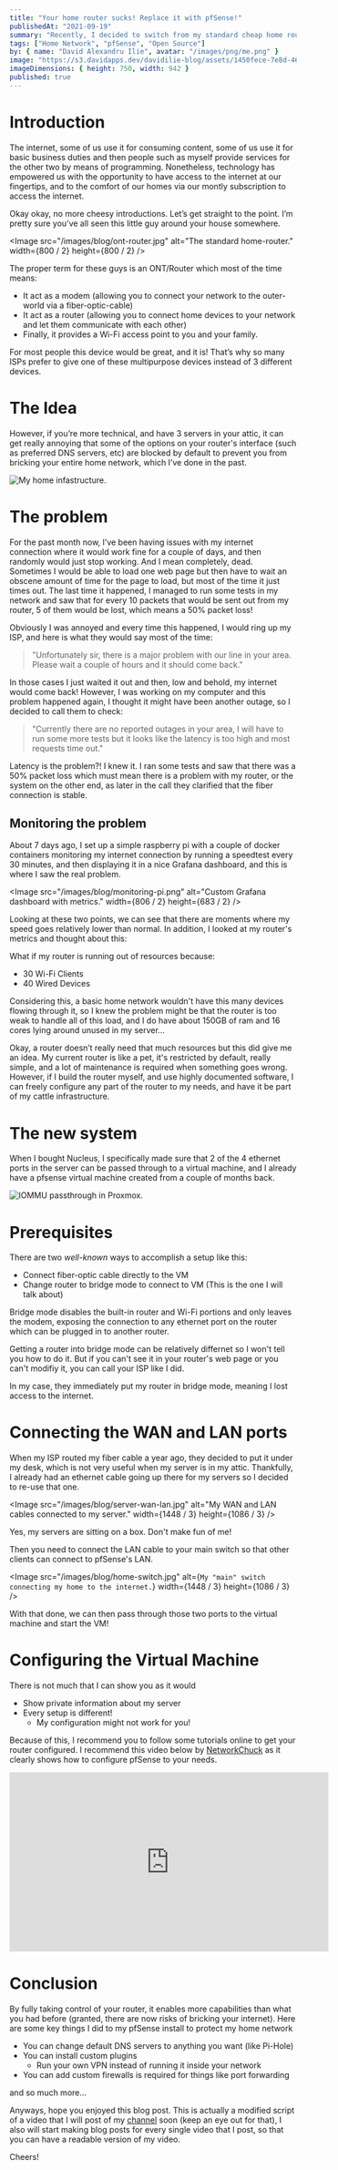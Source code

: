 ```yaml
---
title: "Your home router sucks! Replace it with pfSense!"
publishedAt: "2021-09-19"
summary: "Recently, I decided to switch from my standard cheap home router, to a custom virtual machine running pfSense on my server. This blog post will contain all the hurdles and issues that I went through, and how you can setup this up for yourself!"
tags: ["Home Network", "pfSense", "Open Source"]
by: { name: "David Alexandru Ilie", avatar: "/images/png/me.png" }
image: "https://s3.davidapps.dev/davidilie-blog/assets/1450fece-7e8d-4603-93f5-48531cd6e736.png"
imageDimensions: { height: 750, width: 942 }
published: true
---
```


# Introduction

The internet, some of us use it for consuming content, some of us use it for basic business duties and then people such as myself provide services for the other two by means of programming. Nonetheless, technology has empowered us with the opportunity to have access to the internet at our fingertips, and to the comfort of our homes via our montly subscription to access the internet.

Okay okay, no more cheesy introductions. Let’s get straight to the point. I’m pretty sure you’ve all seen this little guy around your house somewhere.

<Image
    src="/images/blog/ont-router.jpg"
    alt="The standard home-router."
    width={800 / 2}
    height={800 / 2}
/>

The proper term for these guys is an ONT/Router which most of the time means:

-   It act as a modem (allowing you to connect your network to the outer-world via a fiber-optic-cable)
-   It act as a router (allowing you to connect home devices to your network and let them communicate with each other)
-   Finally, it provides a Wi-Fi access point to you and your family.

For most people this device would be great, and it is! That’s why so many ISPs prefer to give one of these multipurpose devices instead of 3 different devices.

# The Idea

However, if you’re more technical, and have 3 servers in your attic, it can get really annoying that some of the options on your router's interface (such as preferred DNS servers, etc) are blocked by default to prevent you from bricking your entire home network, which I’ve done in the past.

<Image
    src="/images/blog/home-cluster.png"
    alt="My home infastructure."
    width={1295}
    height={410}
/>

# The problem

For the past month now, I’ve been having issues with my internet connection where it would work fine for a couple of days, and then randomly would just stop working. And I mean completely, dead. Sometimes I would be able to load one web page but then have to wait an obscene amount of time for the page to load, but most of the time it just times out. The last time it happened, I managed to run some tests in my network and saw that for every 10 packets that would be sent out from my router, 5 of them would be lost, which means a 50% packet loss!

Obviously I was annoyed and every time this happened, I would ring up my ISP, and here is what they would say most of the time:

<BlockQuote>
    "Unfortunately sir, there is a major problem with our line in your area.
    Please wait a couple of hours and it should come back."
</BlockQuote>

In those cases I just waited it out and then, low and behold, my internet would come back! However, I was working on my computer and this problem happened again, I thought it might have been another outage, so I decided to call them to check:

<BlockQuote>
    "Currently there are no reported outages in your area, I will have to run
    some more tests but it looks like the latency is too high and most requests
    time out."
</BlockQuote>

Latency is the problem?! I knew it. I ran some tests and saw that there was a 50% packet loss which must mean there is a problem with my router, or the system on the other end, as later in the call they clarified that the fiber connection is stable.

## Monitoring the problem

About 7 days ago, I set up a simple raspberry pi with a couple of docker containers monitoring my internet connection by running a speedtest every 30 minutes, and then displaying it in a nice Grafana dashboard, and this is where I saw the real problem.

<Image
    src="/images/blog/monitoring-pi.png"
    alt="Custom Grafana dashboard with metrics."
    width={806 / 2}
    height={683 / 2}
/>

Looking at these two points, we can see that there are moments where my speed goes relatively lower than normal. In addition, I looked at my router's metrics and thought about this:

What if my router is running out of resources because:

-   30 Wi-Fi Clients
-   40 Wired Devices

Considering this, a basic home network wouldn't have this many devices flowing through it, so I knew the problem might be that the router is too weak to handle all of this load, and I do have about 150GB of ram and 16 cores lying around unused in my server…

<IdeaQuote>
    Okay, a router doesn’t really need that much resources but this did give me
    an idea. My current router is like a pet, it's restricted by default, really
    simple, and a lot of maintenance is required when something goes wrong.
    However, if I build the router myself, and use highly documented software, I
    can freely configure any part of the router to my needs, and have it be part
    of my cattle infrastructure.
</IdeaQuote>

# The new system

When I bought Nucleus, I specifically made sure that 2 of the 4 ethernet ports in the server can be passed through to a virtual machine, and I already have a pfsense virtual machine created from a couple of months back.

<Image
    src="/images/blog/iommu-pci-device.png"
    alt="IOMMU passthrough in Proxmox."
    width={432}
    height={201}
/>

# Prerequisites

There are two _well-known_ ways to accomplish a setup like this:

-   Connect fiber-optic cable directly to the VM
-   <span className="text-blue-600">
        Change router to bridge mode to connect to VM
    </span> (This is the one I will talk about)

<InfoQuote>
    Bridge mode disables the built-in router and Wi-Fi portions and only leaves
    the modem, exposing the connection to any ethernet port on the router which
    can be plugged in to another router.
</InfoQuote>

Getting a router into bridge mode can be relatively differnet so I won't tell you how to do it. But if you can't see it in your router's web page or you can't modifiy it, you can call your ISP like I did.

In my case, they immediately put my router in bridge mode, meaning I lost access to the internet.

# Connecting the WAN and LAN ports

When my ISP routed my fiber cable a year ago, they decided to put it under my desk, which is not very useful when my server is in my attic. Thankfully, I already had an ethernet cable going up there for my servers so I decided to re-use that one.

<Image
    src="/images/blog/server-wan-lan.jpg"
    alt="My WAN and LAN cables connected to my server."
    width={1448 / 3}
    height={1086 / 3}
/>

Yes, my servers are sitting on a box. Don't make fun of me!

Then you need to connect the LAN cable to your main switch so that other clients can connect to pfSense's LAN.

<Image
    src="/images/blog/home-switch.jpg"
    alt={`My "main" switch connecting my home to the internet.`}
    width={1448 / 3}
    height={1086 / 3}
/>

With that done, we can then pass through those two ports to the virtual machine and start the VM!

# Configuring the Virtual Machine

There is not much that I can show you as it would

-   Show private information about my server
-   Every setup is different!
    -   My configuration might not work for you!

Because of this, I recommend you to follow some tutorials online to get your router configured. I recommend this video below by [NetworkChuck](https://www.youtube.com/c/NetworkChuck) as it clearly shows how to configure pfSense to your needs.

<div className="flex justify-center blog-image">
    <iframe
        width="560"
        height="315"
        src="https://www.youtube.com/embed/lUzSsX4T4WQ"
        title="YouTube video player"
        frameBorder="0"
        allow="accelerometer; autoplay; clipboard-write; encrypted-media; gyroscope; picture-in-picture"
        allowFullScreen
    ></iframe>
</div>

# Conclusion

By fully taking control of your router, it enables more capabilities than what you had before (granted, there are now risks of bricking your internet). Here are some key things I did to my pfSense install to protect my home network

-   You can change default DNS servers to anything you want (like Pi-Hole)
-   You can install custom plugins
    -   Run your own VPN instead of running it inside your network
-   You can add custom firewalls is required for things like port forwarding

and so much more...

Anyways, hope you enjoyed this blog post. This is actually a modified script of a video that I will post of my [channel](https://www.youtube.com/channel/UC92hn9Y8WcY_5LribMDW8uA) soon (keep an eye out for that), I also will start making blog posts for every single video that I post, so that you can have a readable version of my video.

Cheers!
